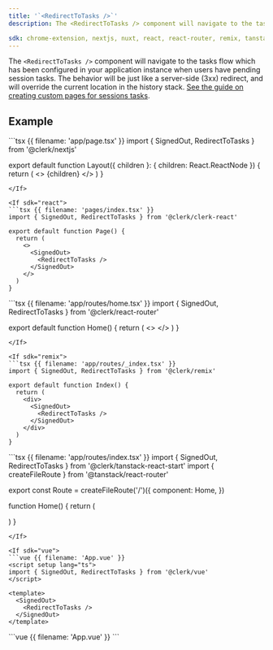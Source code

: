 ```yaml
---
title: '`<RedirectToTasks />`'
description: The <RedirectToTasks /> component will navigate to the tasks flow which has been configured in your application instance when users have pending session tasks. The behavior will be just like a server-side (3xx) redirect, and will override the current location in the history stack.

sdk: chrome-extension, nextjs, nuxt, react, react-router, remix, tanstack-react-start, vue
---
```


The `<RedirectToTasks />` component will navigate to the tasks flow which has been configured in your application instance when users have pending session tasks. The behavior will be just like a server-side (3xx) redirect, and will override the current location in the history stack. [See the guide on creating custom pages for sessions tasks](/docs/guides/development/custom-flows/overview#session-tasks).

## Example

<If sdk="nextjs">
  ```tsx {{ filename: 'app/page.tsx' }}
  import { SignedOut, RedirectToTasks } from '@clerk/nextjs'

  export default function Layout({ children }: { children: React.ReactNode }) {
    return (
      <>
        <SignedOut>
          <RedirectToTasks />
        </SignedOut>
        {children}
      </>
    )
  }
  ```
</If>

<If sdk="react">
  ```tsx {{ filename: 'pages/index.tsx' }}
  import { SignedOut, RedirectToTasks } from '@clerk/clerk-react'

  export default function Page() {
    return (
      <>
        <SignedOut>
          <RedirectToTasks />
        </SignedOut>
      </>
    )
  }
  ```
</If>

<If sdk="react-router">
  ```tsx {{ filename: 'app/routes/home.tsx' }}
  import { SignedOut, RedirectToTasks } from '@clerk/react-router'

  export default function Home() {
    return (
      <>
        <SignedOut>
          <RedirectToTasks />
        </SignedOut>
      </>
    )
  }
  ```
</If>

<If sdk="remix">
  ```tsx {{ filename: 'app/routes/_index.tsx' }}
  import { SignedOut, RedirectToTasks } from '@clerk/remix'

  export default function Index() {
    return (
      <div>
        <SignedOut>
          <RedirectToTasks />
        </SignedOut>
      </div>
    )
  }
  ```
</If>

<If sdk="tanstack-react-start">
  ```tsx {{ filename: 'app/routes/index.tsx' }}
  import { SignedOut, RedirectToTasks } from '@clerk/tanstack-react-start'
  import { createFileRoute } from '@tanstack/react-router'

  export const Route = createFileRoute('/')({
    component: Home,
  })

  function Home() {
    return (
      <div>
        <SignedOut>
          <RedirectToTasks />
        </SignedOut>
      </div>
    )
  }
  ```
</If>

<If sdk="vue">
  ```vue {{ filename: 'App.vue' }}
  <script setup lang="ts">
  import { SignedOut, RedirectToTasks } from '@clerk/vue'
  </script>

  <template>
    <SignedOut>
      <RedirectToTasks />
    </SignedOut>
  </template>
  ```
</If>

<If sdk="nuxt">
  ```vue {{ filename: 'App.vue' }}
  <script setup lang="ts">
  // Components are automatically imported
  </script>

  <template>
    <SignedOut>
      <RedirectToTasks />
    </SignedOut>
  </template>
  ```
</If>
